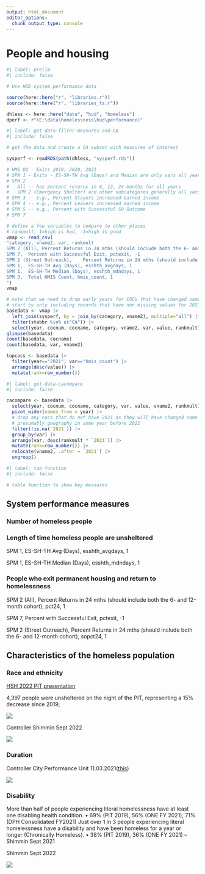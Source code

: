 ```yaml
---
output: html_document
editor_options: 
  chunk_output_type: console
---
```


# People and housing

```r
#| label: prelim
#| include: false

# Use HUD system performance data

source(here::here("r", "libraries.r"))
source(here::here("r", "libraries_ts.r"))

dhless <- here::here("data", "hud", "homeless")
dperf <- r"(E:\data\homelessness\hud\performance)"

```

```r
#| label: get-data-filter-measures-and-CA
#| include: false

# get the data and create a CA subset with measures of interest

sysperf <- readRDS(path(dhless, "sysperf.rds"))

# HMS DQ - Exits 2019, 2020, 2021
# SPM 1 - Exits - ES-SH-TH Avg (Days) and Median are only vars all years
# SPM 2
#   All -- has percent returns in 6, 12, 24 months for all years
#   SPM 2 (Emergency Shelter) and other subcategores generally all vars - 2018-2021
# SPM 3 -- e.g., Percent Stayers increased earned income
# SPM 4 -- e.g., Percent Leavers increased earned income
# SPM 5 -- e.g., Percent with Successful SO Outcome
# SPM 7

# define a few variables to compare to other places
# rankmult: 1=high is bad, -1=high is good
vmap <- read_csv(
"category, vname2, var, rankmult
SPM 2 (All), Percent Returns in 24 mths (should include both the 6- and 12-month cohort), pct24, 1
SPM 7,	Percent with Successful Exit, pctexit, -1
SPM 2 (Street Outreach),	Percent Returns in 24 mths (should include both the 6- and 12-month cohort), sopct24, 1
SPM 1,	ES-SH-TH Avg (Days), esshth_avgdays, 1
SPM 1,	ES-SH-TH Median (Days), esshth_mdndays, 1
SPM 3,	Total HMIS Count, hmis_count, 1
")
vmap

# note that we need to drop early years for COCs that have changed names over the period 
# start by only including records that have non missing values for 2021
basedata <- vmap |> 
  left_join(sysperf, by = join_by(category, vname2), multiple="all") |> 
  filter(stabbr %in% c("CA")) |> 
  select(year, cocnum, cocname, category, vname2, var, value, rankmult)
glimpse(basedata)
count(basedata, cocname)
count(basedata, var, vname2)

topcocs <- basedata |> 
  filter(year=="2021", var=="hmis_count") |> 
  arrange(desc(value)) |> 
  mutate(rank=row_number())

```

```r
#| label: get-data-cacompare
#| include: false

cacompare <- basedata |> 
  select(year, cocnum, cocname, category, var, value, vname2, rankmult) |> 
  pivot_wider(names_from = year) |> 
  # drop any cocs that do not have 2021 as they will have changed name and
  # presumably geography in some year before 2021
  filter(!is.na(`2021`)) |> 
  group_by(var) |> 
  arrange(var, desc(rankmult * `2021`)) |> 
  mutate(rank=row_number()) |> 
  relocate(vname2, .after = `2021`) |> 
  ungroup()

```

```r
#| label: tab-function
#| include: false

# table function to show key measures

```

## System performance measures

### Number of homeless people

### Length of time homeless people are unsheltered

SPM 1,	ES-SH-TH Avg (Days), esshth_avgdays, 1

SPM 1,	ES-SH-TH Median (Days), esshth_mdndays, 1

### People who exit permanent housing and return to homelessness

SPM 2 (All), Percent Returns in 24 mths (should include both the 6- and 12-month cohort), pct24, 1

SPM 7,	Percent with Successful Exit, pctexit, -1

SPM 2 (Street Outreach),	Percent Returns in 24 mths (should include both the 6- and 12-month cohort), sopct24, 1

## Characteristics of the homeless population

### Race and ethnicity

[HSH 2022 PIT presentation](https://hsh.sfgov.org/wp-content/uploads/2022/08/PIT-Key-Findings-Briefing-Deck-web.pdf)

4,397 people were unsheltered on the night of the PIT, representing a 15% decrease since 2019;

![](images/image-1281092953.png)

Controller Shimmin Sept 2022

![](images/image-1705230305.png)

### Duration

Controller City Performance Unit 11.03.2021([this](https://sfcontroller.org/sites/default/files/Our%20City%2C%20Our%20Home/211103%20%20OCOH%20Needs%20Assessment%20Population%20Analysis.pdf))

![](images/image-1318925986.png)

### Disability

More than half of people experiencing literal homelessness have at least one disabling health condition. • 69% (PIT 2019), 56% (ONE FY 2021), 71% (DPH Consolidated FY2021) Just over 1 in 3 people experiencing literal homelessness have a disability and have been homeless for a year or longer (Chronically Homeless). • 38% (PIT 2019), 36% (ONE FY 2021) -- Shimmin Sept 2021

Shimmin Sept 2022

![](images/image-593472863.png)
